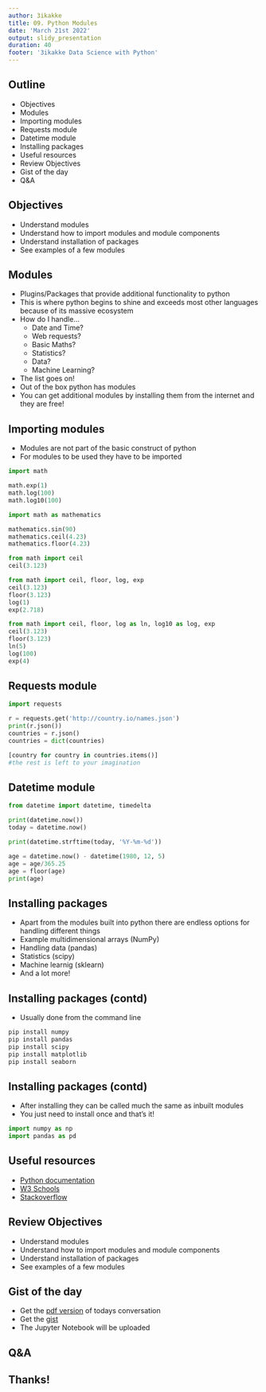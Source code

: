 ```yaml
---
author: 3ikakke  
title: 09. Python Modules  
date: 'March 21st 2022'  
output: slidy_presentation  
duration: 40  
footer: '3ikakke Data Science with Python'  
---
```


## Outline  
- Objectives  
- Modules  
- Importing modules  
- Requests module  
- Datetime module  
- Installing packages  
- Useful resources  
- Review Objectives  
- Gist of the day  
- Q&A  

## Objectives  
- Understand modules  
- Understand how to import modules and module components  
- Understand installation of packages  
- See examples of a few modules  

## Modules  
- Plugins/Packages that provide additional functionality to python  
- This is where python begins to shine and exceeds most other languages because of its massive ecosystem  
- How do I handle...
	+ Date and Time?  
	+ Web requests?  
	+ Basic Maths?  
	+ Statistics?  
	+ Data?  
	+ Machine Learning?  
- The list goes on!  
- Out of the box python has modules 
- You can get additional modules by installing them from the internet and they are free!  


## Importing modules  
- Modules are not part of the basic construct of python  
- For modules to be used they have to be imported  
```python
import math

math.exp(1)
math.log(100)
math.log10(100)

```

```python
import math as mathematics 

mathematics.sin(90)
mathematics.ceil(4.23)
mathematics.floor(4.23)

```

```python
from math import ceil
ceil(3.123)
```

```python
from math import ceil, floor, log, exp
ceil(3.123)
floor(3.123)
log(1)
exp(2.718)

```

```python
from math import ceil, floor, log as ln, log10 as log, exp
ceil(3.123)
floor(3.123)
ln(5)
log(100)
exp(4)
```  

## Requests module  
```python
import requests

r = requests.get('http://country.io/names.json')
print(r.json())
countries = r.json()
countries = dict(countries)

[country for country in countries.items()]
#the rest is left to your imagination

```

## Datetime module  
```python
from datetime import datetime, timedelta

print(datetime.now())
today = datetime.now()

print(datetime.strftime(today, '%Y-%m-%d'))

age = datetime.now() - datetime(1980, 12, 5)
age = age/365.25
age = floor(age) 
print(age)


```

## Installing packages  
- Apart from the modules built into python there are endless options for handling different things  
- Example multidimensional arrays (NumPy)  
- Handling data (pandas)  
- Statistics (scipy)  
- Machine learnig (sklearn)  
- And a lot more!  

## Installing packages (contd)  
- Usually done from the command line  
```bash 
pip install numpy 
pip install pandas  
pip install scipy  
pip install matplotlib  
pip install seaborn 
```

## Installing packages (contd)  
- After installing they can be called much the same as inbuilt modules  
- You just need to install once and that's it!  
```python
import numpy as np  
import pandas as pd 
```

## Useful resources  
- [Python documentation](https://docs.python.org/3/library/datetime.html)  
- [W3 Schools](https://www.w3schools.com/python/default.asp)  
- [Stackoverflow](https://stackoverflow.com/questions/tagged/python)

## Review Objectives  
- Understand modules  
- Understand how to import modules and module components  
- Understand installation of packages  
- See examples of a few modules  

## Gist of the day  
- Get the [pdf version](https://gist.github.com/djynnius/863ec9f382fbddc47cf7a0597b452ead) of todays conversation  
- Get the [gist](./09.Python.Modules.pdf)   
- The Jupyter Notebook will be uploaded  

## Q&A  

## Thanks!


